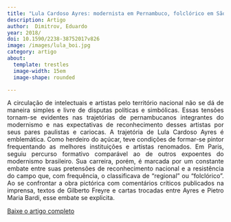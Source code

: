 ```yaml
---
title: "Lula Cardoso Ayres: modernista em Pernambuco, folclórico em São Paulo"
description: Artigo
author:  Dimitrov, Eduardo
year: 2018/
doi: 10.1590/2238-38752017v826 
image: /images/lula_boi.jpg
category: artigo
about:
  template: trestles
  image-width: 15em
  image-shape: rounded

---
```

<P align="justify"> A circulação de intelectuais e artistas pelo território nacional não se dá de maneira simples e livre de disputas políticas e simbólicas. Essas tensões tornam-se evidentes nas trajetórias de pernambucanos integrantes do modernismo e nas expectativas de reconhecimento desses artistas por seus pares paulistas e cariocas. A trajetória de Lula Cardoso Ayres é emblemática. Como herdeiro do açúcar, teve condições de formar-se pintor frequentando as melhores instituições e artistas renomados. Em Paris, seguiu percurso formativo comparável ao de outros expoentes do modernismo brasileiro. Sua carreira, porém, é marcada por um constante embate entre suas pretensões de reconhecimento nacional e a resistência do campo que, com frequência, o classificava de "regional" ou "folclórico". Ao se confrontar a obra pictórica com comentários críticos publicados na imprensa, textos de Gilberto Freyre e cartas trocadas entre Ayres e Pietro Maria Bardi, esse embate se explicita.</p>

[Baixe o artigo completo](https://www.scielo.br/j/sant/a/QtKTZd3s4qQtWhZXhSf59gC/?lang=pt#top)
